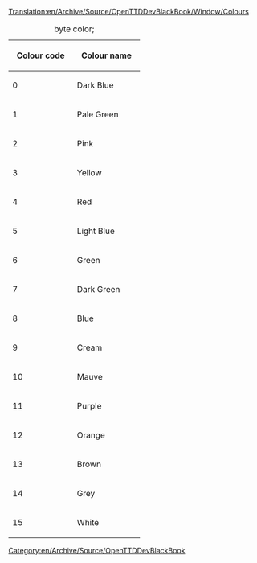 [[Translation:en/Archive/Source/OpenTTDDevBlackBook/Window/Colours]]
{|
|+byte color;
!&nbsp;&nbsp;Colour code&nbsp;&nbsp;!!&nbsp;&nbsp;Colour name&nbsp;&nbsp;
|-
|0||Dark Blue
|-
|1||Pale Green
|-
|2||Pink
|-
|3||Yellow
|-
|4||Red
|-
|5||Light Blue
|-
|6||Green
|-
|7||Dark Green
|-
|8||Blue
|-
|9||Cream
|-
|10||Mauve
|-
|11||Purple
|-
|12||Orange
|-
|13||Brown
|-
|14||Grey
|-
|15||White
|}

[[Category:en/Archive/Source/OpenTTDDevBlackBook]]